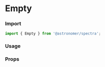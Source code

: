
<Meta title="Components|Empty" component={Empty} />

# Empty

### Import
```js
import { Empty } from '@astronomer/spectra';
```

### Usage
<Preview>
  <Story name="Default">
    <Empty
      heading="No deployments"
      description="Lorem ipsum dolor sit amet, consectetur adipiscing elit, sed do eiusmod tempor incididunt ut labore et dolore magna aliqua."
    />
  </Story>
</Preview>

### Props
<Props of={Empty} />
